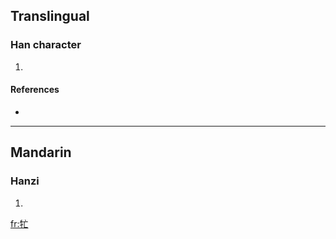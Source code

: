 ==Translingual==

===Han character===
{{Han char|rn=93|rad=牛|as=03|sn=7|four=|canj=竹手卜女 (HQYV)}}

# {{defn|Han|sort=牛03}}

====References====
* {{Han ref|kx=0698.041|hdz=31802.050|uh=7264|ud=29284}}

----

==Mandarin==

===Hanzi===
{{cmn-hanzi|pin=[[máng]] ([[mang2]])|wg=mang<sup>2</sup>}}

# {{defn|Mandarin}}

[[fr:牤]]